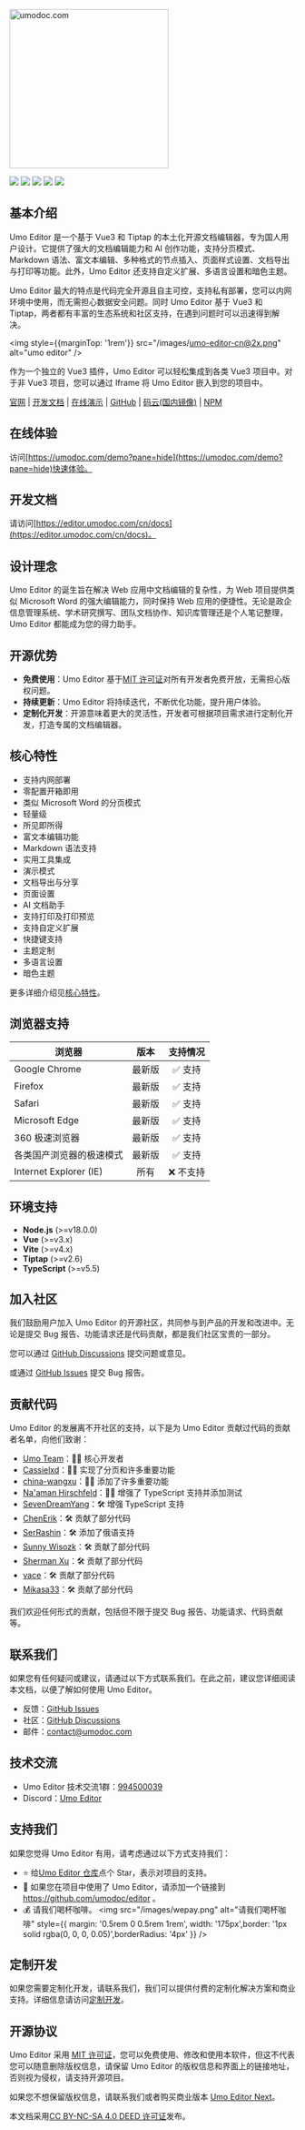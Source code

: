 <p style={{ textAlign: 'center', margin: '5rem 0 1rem' }}>
<a href="https://umodoc.com" target="_blank"><img src="/images/logo.svg" alt="umodoc.com" width="280" /></a>
</p>

<p style={{ textAlign: 'center' }}>
<a href="https://github.com/umodoc/editor/blob/main/LICENSE" target="_blank"><img src="https://img.shields.io/npm/l/@umoteam/editor" /></a>
<a href="https://www.npmjs.com/package/@umoteam/editor" target="_blank"><img src="https://img.shields.io/npm/v/@umoteam/editor" /></a>
<a href="https://www.npmjs.com/package/@umoteam/editor" target="_blank"><img src="https://img.shields.io/npm/d18m/@umoteam/editor" /></a>
<a href="https://www.npmjs.com/package/@umoteam/editor" target="_blank"><img src="https://img.shields.io/npm/unpacked-size/%40umoteam%2Feditor" /></a>
<a href="https://github.com/umodoc/editor/commits" target="_blank"><img src="https://img.shields.io/github/commit-activity/m/umodoc/editor" /></a>
</p>

## 基本介绍

Umo Editor 是一个基于 Vue3 和 Tiptap 的本土化开源文档编辑器，专为国人用户设计。它提供了强大的文档编辑能力和 AI 创作功能，支持分页模式、Markdown 语法、富文本编辑、多种格式的节点插入、页面样式设置、文档导出与打印等功能。此外，Umo Editor 还支持自定义扩展、多语言设置和暗色主题。

Umo Editor 最大的特点是代码完全开源且自主可控，支持私有部署，您可以内网环境中使用，而无需担心数据安全问题。同时 Umo Editor 基于 Vue3 和 Tiptap，两者都有丰富的生态系统和社区支持，在遇到问题时可以迅速得到解决。

<img style={{marginTop: '1rem'}} src="/images/umo-editor-cn@2x.png" alt="umo editor" />

作为一个独立的 Vue3 插件，Umo Editor 可以轻松集成到各类 Vue3 项目中。对于非 Vue3 项目，您可以通过 Iframe 将 Umo Editor 嵌入到您的项目中。

[官网](https://umodoc.com) | [开发文档](https://editor.umodoc.com/cn/docs) | [在线演示](https://umodoc.com/demo) | [GitHub](https://github.com/umodoc/editor) | [码云(国内镜像)](https://gitee.com/umodoc/editor) | [NPM](https://www.npmjs.com/package/@umoteam/editor)

## 在线体验

访问[https://umodoc.com/demo?pane=hide](https://umodoc.com/demo?pane=hide)快速体验。

## 开发文档

请访问[https://editor.umodoc.com/cn/docs](https://editor.umodoc.com/cn/docs)。

## 设计理念

Umo Editor 的诞生旨在解决 Web 应用中文档编辑的复杂性，为 Web 项目提供类似 Microsoft Word 的强大编辑能力，同时保持 Web 应用的便捷性。无论是政企信息管理系统、学术研究撰写、团队文档协作、知识库管理还是个人笔记整理，Umo Editor 都能成为您的得力助手。

## 开源优势

- **免费使用**：Umo Editor 基于[MIT 许可证](https://github.com/umo-editor/umo-editor/blob/main/LICENSE)对所有开发者免费开放，无需担心版权问题。
- **持续更新**：Umo Editor 将持续迭代，不断优化功能，提升用户体验。
- **定制化开发**：开源意味着更大的灵活性，开发者可根据项目需求进行定制化开发，打造专属的文档编辑器。

## 核心特性

- 支持内网部署
- 零配置开箱即用
- 类似 Microsoft Word 的分页模式
- 轻量级
- 所见即所得
- 富文本编辑功能
- Markdown 语法支持
- 实用工具集成
- 演示模式
- 文档导出与分享
- 页面设置
- AI 文档助手
- 支持打印及打印预览
- 支持自定义扩展
- 快捷键支持
- 主题定制
- 多语言设置
- 暗色主题

更多详细介绍见[核心特性](./docs/features)。

## 浏览器支持 

| 浏览器 | 版本 | 支持情况 |
| --- | :---: | :---: |
| Google Chrome | 最新版 | ✅ 支持 |
| Firefox | 最新版 | ✅ 支持 |
| Safari | 最新版 | ✅ 支持 |
| Microsoft Edge | 最新版 | ✅ 支持 |
| 360 极速浏览器 | 最新版 | ✅ 支持 |
| 各类国产浏览器的极速模式 | 最新版 | ✅ 支持 |
| Internet Explorer (IE) | 所有 | ❌ 不支持 |

## 环境支持

- **Node.js** (>=v18.0.0)
- **Vue** (>=v3.x)
- **Vite** (>=v4.x)
- **Tiptap** (>=v2.6)
- **TypeScript** (>=v5.5)

## 加入社区

我们鼓励用户加入 Umo Editor 的开源社区，共同参与到产品的开发和改进中。无论是提交 Bug 报告、功能请求还是代码贡献，都是我们社区宝贵的一部分。

您可以通过 [GitHub Discussions](https://github.com/umodoc/editor/discussions) 提交问题或意见。

或通过 [GitHub Issues](https://github.com/umodoc/editor/issues) 提交 Bug 报告。

## 贡献代码

Umo Editor 的发展离不开社区的支持，以下是为 Umo Editor 贡献过代码的贡献者名单，向他们致谢：

- [Umo Team](https://github.com/umodoc)：👨‍💻 核心开发者
- [Cassielxd](https://github.com/Cassielxd)：💪🏻 实现了分页和许多重要功能
- [china-wangxu](https://github.com/china-wangxu)：💪🏻 添加了许多重要功能
- [Na'aman Hirschfeld](https://github.com/Goldziher)：💪🏻 增强了 TypeScript 支持并添加测试
- [SevenDreamYang](https://github.com/SevenDreamYang)：🛠️ 增强 TypeScript 支持
- [ChenErik](https://github.com/ChenErik)：🛠️ 贡献了部分代码
- [SerRashin](https://github.com/SerRashin)：🛠️ 添加了俄语支持
- [Sunny Wisozk](https://github.com/SunnyWisozk)：🛠️ 贡献了部分代码
- [Sherman Xu](https://github.com/xuzhenjun130)：🛠️ 贡献了部分代码
- [vace](https://github.com/vace)：🛠️ 贡献了部分代码
- [Mikasa33](https://github.com/Mikasa33)：🛠️ 贡献了部分代码

我们欢迎任何形式的贡献，包括但不限于提交 Bug 报告、功能请求、代码贡献等。

## 联系我们

如果您有任何疑问或建议，请通过以下方式联系我们。在此之前，建议您详细阅读本文档，以便了解如何使用 Umo Editor。

- 反馈：[GitHub Issues](https://github.com/umodoc/editor/issues)
- 社区：[GitHub Discussions](https://github.com/umodoc/editor/discussions)
- 邮件：[contact@umodoc.com](mailto:contact@umodoc.com)

## 技术交流

- Umo Editor 技术交流1群：[994500039](https://qm.qq.com/cgi-bin/qm/qr?k=BH_TYEK3Om0BkN4VMT9TQLRvHzEhkUvp&jump_from=webapi&authKey=xIMvInBso7hjJHh8+44+8IMHhLjvpegQJC0wFtZRir76+vgrBFcw98FVoqCxV7XX)
- Discord：[Umo Editor](https://discord.gg/yBwBmm8e)

## 支持我们

如果您觉得 Umo Editor 有用，请考虑通过以下方式支持我们：

- ⭐ 给[Umo Editor 仓库](https://github.com/umodoc/editor)点个 Star，表示对项目的支持。
- 🔗 如果您在项目中使用了 Umo Editor，请添加一个链接到 https://github.com/umodoc/editor 。
- 💰 请我们喝杯咖啡。
<img src="/images/wepay.png" alt="请我们喝杯咖啡" style={{ margin: '0.5rem 0 0.5rem 1rem', width: '175px',border: '1px solid rgba(0, 0, 0, 0.05)',borderRadius: '4px' }} />

## 定制开发

如果您需要定制化开发，请联系我们，我们可以提供付费的定制化解决方案和商业支持。详细信息请访问[定制开发](./docs/customization)。

## 开源协议

Umo Editor 采用 [MIT 许可证](https://gitee.com/umodoc/editor/raw/main/LICENSE)，您可以免费使用、修改和使用本软件，但这不代表您可以随意删除版权信息，请保留 Umo Editor 的版权信息和界面上的链接地址，否则视为侵权，请支持开源项目。

如果您不想保留版权信息，请联系我们或者购买商业版本 [Umo Editor Next](./docs/next)。

本文档采用[CC BY-NC-SA 4.0 DEED 许可证](https://creativecommons.org/licenses/by-nc-sa/4.0/deed.zh-hans)发布。